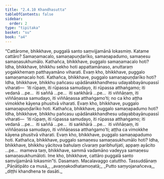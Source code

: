 ```yaml
---
title: "2.4.10 Khandhasutta"
tableOfContents: false
sidebar:
  order: 2
type: "tipitaka"
basket: "su"
book: "a4"
---
```



<DynamicBreadcrumb />

<Division number="90" book="a4" bookNo="15" page="402">

<Paragraph number="609" book="a4">
“Cattārome, bhikkhave, puggalā santo saṃvijjamānā lokasmiṃ. Katame cattāro? Samaṇamacalo, samaṇapuṇḍarīko, samaṇapadumo, samaṇesu samaṇasukhumālo.
</Paragraph>

<Paragraph number="610" book="a4">
Kathañca, bhikkhave, puggalo samaṇamacalo hoti? Idha, bhikkhave, bhikkhu sekho hoti appattamānaso, anuttaraṃ yogakkhemaṃ patthayamāno viharati. Evaṃ kho, bhikkhave, puggalo samaṇamacalo hoti.
</Paragraph>

<Paragraph number="611" book="a4">
Kathañca, bhikkhave, puggalo samaṇapuṇḍarīko hoti? Idha, bhikkhave, bhikkhu pañcasu upādānakkhandhesu udayabbayānupassī viharati—  ‘iti rūpaṃ, iti rūpassa samudayo, iti rūpassa atthaṅgamo; iti vedanā …pe…  iti saññā …pe…  iti saṅkhārā …pe…  iti viññāṇaṃ, iti viññāṇassa samudayo, iti viññāṇassa atthaṅgamo’ti; no ca kho aṭṭha vimokkhe kāyena phusitvā viharati. Evaṃ kho, bhikkhave, puggalo samaṇapuṇḍarīko hoti.
</Paragraph>

<Paragraph number="612" book="a4">
Kathañca, bhikkhave, puggalo samaṇapadumo hoti? Idha, bhikkhave, bhikkhu pañcasu upādānakkhandhesu udayabbayānupassī viharati—  ‘iti rūpaṃ, iti rūpassa samudayo, iti rūpassa atthaṅgamo; iti vedanā …pe…  iti saññā …pe…  iti saṅkhārā …pe…  iti viññāṇaṃ, iti viññāṇassa samudayo, iti viññāṇassa atthaṅgamo’ti; aṭṭha ca vimokkhe kāyena phusitvā viharati. Evaṃ kho, bhikkhave, puggalo samaṇapadumo hoti.
</Paragraph>

<Paragraph number="613" book="a4">
Kathañca, bhikkhave, puggalo samaṇesu samaṇasukhumālo hoti? Idha, bhikkhave, bhikkhu yācitova bahulaṃ cīvaraṃ paribhuñjati, appaṃ ayācito …pe…  mameva taṃ, bhikkhave, sammā vadamāno vadeyya samaṇesu samaṇasukhumāloti. Ime kho, bhikkhave, cattāro puggalā santo saṃvijjamānā lokasmin”ti.

</Paragraph>
</Division>

<Paragraph number="614" type="center" book="a4">
Dasamaṃ.



</Paragraph>

<Paragraph number="615" type="center" book="a4">
Macalavaggo catuttho.



</Paragraph>

<Paragraph number="616" type="center" book="a4">
Tassuddānaṃ


</Paragraph>

<Paragraph number="617" type="verses" book="a4">
_Pāṇātipāto ca musā,_  
_avaṇṇakodhatamoṇatā;_  
_Putto saṃyojanañceva,_  
_diṭṭhi khandhena te dasāti._
</Paragraph>